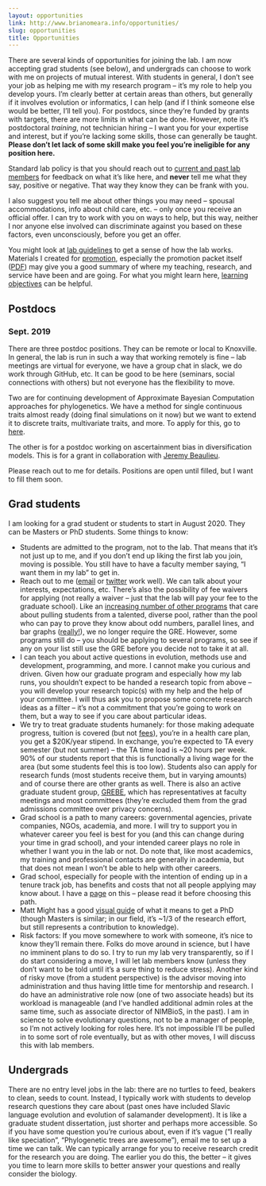 ```yaml
---
layout: opportunities
link: http://www.brianomeara.info/opportunities/
slug: opportunities
title: Opportunities
---
```


There are several kinds of opportunities for joining the lab. I am now accepting grad students (see below), and undergrads can choose to work with me on projects of mutual interest. With students in general, I don't see your job as helping me with my research program -- it's my role to help you develop yours. I'm clearly better at certain areas than others, but generally if it involves evolution or informatics, I can help (and if I think someone else would be better, I'll tell you). For postdocs, since they're funded by grants with targets, there are more limits in what can be done. However, note it's postdoctoral *training*, not technician hiring -- I want you for your expertise and interest, but if you're lacking some skills, those can generally be taught. **Please don't let lack of some skill make you feel you're ineligible for any position here.**

Standard lab policy is that you should reach out to [current and past lab members](http://brianomeara.info/personnel.html) for feedback on what it's like here, and **never** tell me what they say, positive or negative. That way they know they can be frank with you.

I also suggest you tell me about other things you may need -- spousal accommodations, info about child care, etc. -- only once you receive an official offer. I can try to work with you on ways to help, but this way, neither I nor anyone else involved can discriminate against you based on these factors, even unconsciously, before you get an offer.

You might look at [lab guidelines](http://brianomeara.info/guidelines.html) to get a sense of how the lab works. Materials I created for [promotion](http://brianomeara.info/promotion.html), especially the promotion packet itself ([PDF](http://brianomeara.info/files/OMearaPromotionPacket.pdf)) may give you a good summary of where my teaching, research, and service have been and are going. For what you might learn here, [learning objectives](http://brianomeara.info/learningobjectives.html) can be helpful.

## Postdocs

### Sept. 2019

There are three postdoc positions. They can be remote or local to Knoxville. In general, the lab is run in such a way that working remotely is fine -- lab meetings are virtual for everyone, we have a group chat in slack, we do work through GitHub, etc. It can be good to be here (seminars, social connections with others) but not everyone has the flexibility to move.

Two are for continuing development of Approximate Bayesian Computation approaches for phylogenetics. We have a method for single continuous traits almost ready (doing final simulations on it now) but we want to extend it to discrete traits, multivariate traits, and more. To apply for this, go to [here](https://ut.taleo.net/careersection/ut_system/jobdetail.ftl?job=19000001LL&tz=GMT-04%3A00&tzname=America%2FNew_York).

The other is for a postdoc working on ascertainment bias in diversification models. This is for a grant in collaboration with [Jeremy Beaulieu](https://www.jeremybeaulieu.org/).

Please reach out to me for details. Positions are open until filled, but I want to fill them soon.

## Grad students

I am looking for a grad student or students to start in August 2020. They can be Masters or PhD students. Some things to know:

* Students are admitted to the program, not to the lab. That means that it's not just up to me, and if you don't end up liking the first lab you join, moving is possible. You still have to have a faculty member saying, "I want them in my lab" to get in.
* Reach out to me ([email](mailto:bomeara@utk.edu) or [twitter](https://twitter.com/omearabrian) work well). We can talk about your interests, expectations, etc. There's also the possibility of fee waivers for applying (not really a waiver -- just that the lab will pay your fee to the graduate school). Like an [increasing number of other programs](https://www.sciencemag.org/careers/2019/05/wave-graduate-programs-drop-gre-application-requirement) that care about pulling students from a talented, diverse pool, rather than the pool who can pay to prove they know about odd numbers, parallel lines, and bar graphs ([really!](https://www.ets.org/gre/revised_general/prepare/quantitative_reasoning/)), we no longer require the GRE. However, some programs still do -- you should be applying to several programs, so see if any on your list still use the GRE before you decide not to take it at all.
* I can teach you about active questions in evolution, methods use and development, programming, and more. I cannot make you curious and driven. Given how our graduate program and especially how my lab runs, you shouldn't expect to be handed a research topic from above -- you will develop your research topic(s) with my help and the help of your committee. I will thus ask you to propose some concrete research ideas as a filter -- it's not a commitment that you're going to work on them, but a way to see if you care about particular ideas.
* We try to treat graduate students humanely: for those making adequate progress, tuition is covered (but not [fees](https://onestop.utk.edu/tuition-detail/)), you're in a health care plan, you get a $20K/year stipend. In exchange, you're expected to TA every semester (but not summer) -- the TA time load is ~20 hours per week. 90% of our students report that this is functionally a living wage for the area (but some students feel this is too low). Students also can apply for research funds (most students receive them, but in varying amounts) and of course there are other grants as well. There is also an active graduate student group, [GREBE](https://grebeemail.wixsite.com/grebe), which has representatives at faculty meetings and most committees (they're excluded them from the grad admissions committee over privacy concerns).
* Grad school is a path to many careers: governmental agencies, private companies, NGOs, academia, and more. I will try to support you in whatever career you feel is best for you (and this can change during your time in grad school), and your intended career plays no role in whether I want you in the lab or not. Do note that, like most academics, my training and professional contacts are generally in academia, but that does not mean I won't be able to help with other careers.
* Grad school, especially for people with the intention of ending up in a tenure track job, has benefits and costs that not all people applying may know about. I have a [page](http://brianomeara.info/shouldyougotogradschool.html) on this -- please read it before choosing this path.
* Matt Might has a good [visual guide](http://matt.might.net/articles/phd-school-in-pictures/) of what it means to get a PhD (though Masters is similar; in our field, it's ~1/3 of the research effort, but still represents a contribution to knowledge).
* Risk factors: If you move somewhere to work with someone, it's nice to know they'll remain there. Folks do move around in science, but I have no imminent plans to do so. I try to run my lab very transparently, so if I do start considering a move, I will let lab members know (unless they don't want to be told until it's a sure thing to reduce stress). Another kind of risky move (from a student perspective) is the advisor moving into administration and thus having little time for mentorship and research. I do have an administrative role now (one of two associate heads) but its workload is manageable (and I've handled additional admin roles at the same time, such as associate director of NIMBioS, in the past). I am in science to solve evolutionary questions, not to be a manager of people, so I'm not actively looking for roles here. It's not impossible I'll be pulled in to some sort of role eventually, but as with other moves, I will discuss this with lab members.

## Undergrads

There are no entry level jobs in the lab: there are no turtles to feed, beakers to clean, seeds to count. Instead, I typically work with students to develop research questions they care about (past ones have included Slavic language evolution and evolution of salamander development). It is like a graduate student dissertation, just shorter and perhaps more accessible. So if you have some question you're curious about, even if it's vague ("I really like speciation", "Phylogenetic trees are awesome"), email me to set up a time we can talk. We can typically arrange for you to receive research credit for the research you are doing. The earlier you do this, the better -- it gives you time to learn more skills to better answer your questions and really consider the biology.
